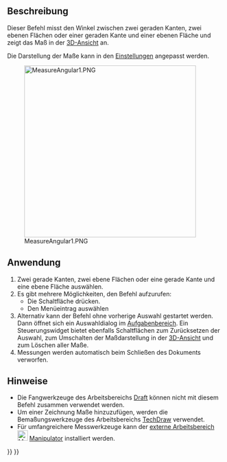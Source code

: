 <languages/>

{{Docnav/de
|
|
|[[Part_Workbench/de|Part]]
|IconL=
|IconR=
|IconC=Workbench_Part.svg
}}

{{VeryImportantMessage|Dieser Befehl ist veraltet und wird in {{VersionPlus/de|1.0}} nicht mehr zur Verfügung stehen.<br>Stattdessen kann [[Image:Std_Measure.svg|24px]] [[Std_Measure/de|Std Messen]] verwendet werden.}}

{{GuiCommand/de
|Name=Part Measure Angular
|Name/de=Part Messung Winkel
|MenuLocation=Messen → Winkel messen
|Workbenches=[[Part_Workbench/de|Part]]
|SeeAlso=[[Draft_Dimension/de|Draft Maß]]
}}

<span id="Description"></span>
==Beschreibung==

Dieser Befehl misst den Winkel zwischen zwei geraden Kanten, zwei ebenen Flächen oder einer geraden Kante und einer ebenen Fläche und zeigt das Maß in der [[3D_View/de|3D-Ansicht]] an.

Die Darstellung der Maße kann in den [[PartDesign_Preferences/de#Messen|Einstellungen]] angepasst werden.

[[File:MeasureAngular1.PNG|400px]]

<span id="Usage"></span>
==Anwendung==

# Zwei gerade Kanten, zwei ebene Flächen oder eine gerade Kante und eine ebene Fläche auswählen.
# Es gibt mehrere Möglichkeiten, den Befehl aufzurufen:
#* Die Schaltfläche {{Button|[[Image:Part_Measure_Angular.svg|16px]] [[Part_Measure_Angular/de|Winkel messen]]}} drücken.
#* Den Menüeintrag {{MenuCommand|Messen → [[Image:Part_Measure_Angular.svg|16px]] Winkel messen}} auswählen
# Alternativ kann der Befehl ohne vorherige Auswahl gestartet werden. Dann öffnet sich ein Auswahldialog im [[Task_panel/de|Aufgabenbereich]]. Ein Steuerungswidget bietet ebenfalls Schaltflächen zum Zurücksetzen der Auswahl, zum Umschalten der Maßdarstellung in der [[3D_View/de|3D-Ansicht]] und zum Löschen aller Maße.
# Messungen werden automatisch beim Schließen des Dokuments verworfen.

<span id="Notes"></span>
==Hinweise==

* Die Fangwerkzeuge des Arbeitsbereichs [[Draft_Workbench/de|Draft]] können nicht mit diesem Befehl zusammen verwendet werden.
* Um einer Zeichnung Maße hinzuzufügen, werden die Bemaßungswerkzeuge des Arbeitsbereichs [[TechDraw_Workbench/de|TechDraw]] verwendet.
* Für umfangreichere Messwerkzeuge kann der [[External_workbenches/de|externe Arbeitsbereich]] [[Image:Manipulator_workbench_icon.svg|24px|link=Manipulator_Workbench/de]] [[Manipulator_Workbench/de|Manipulator]] installiert werden.


{{Docnav/de
|
|
|[[Part_Workbench/de|Part]]
|IconL=
|IconR=
|IconC=Workbench_Part.svg
}}

{{Part Tools navi{{#translation:}}}}
{{Userdocnavi{{#translation:}}}}